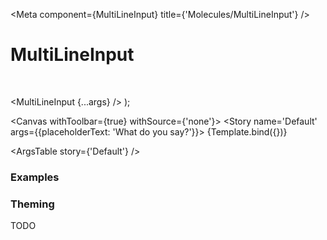 

<Meta
  component={MultiLineInput}
  title={'Molecules/MultiLineInput'}
/>

# MultiLineInput

<br/>

  <MultiLineInput {...args} />
);

<Canvas withToolbar={true} withSource={'none'}>
  <Story name='Default' args={{placeholderText: 'What do you say?'}}>
    {Template.bind({})}
  </Story>
</Canvas>

<ArgsTable story={'Default'} />

### Examples


<Canvas>
  <Story name='Value'>
    <MultiLineInput value='Sample Text'/>
  </Story>
</Canvas>

<Canvas>
  <Story name='Success Message'>
    <MultiLineInput inputWrapperVariant='success' messageText='Success message' />
  </Story>
</Canvas>

<Canvas>
  <Story name='Error Message'>
    <MultiLineInput inputWrapperVariant='error' messageText='Error message' />
  </Story>
</Canvas>

<Canvas>
  <Story name='Warning Message'>
    <MultiLineInput inputWrapperVariant='warning' messageText='Warning message' />
  </Story>
</Canvas>

<Canvas>
  <Story name='Disabled'>
    <MultiLineInput isEnabled={false} />
  </Story>
</Canvas>

### Theming

TODO
